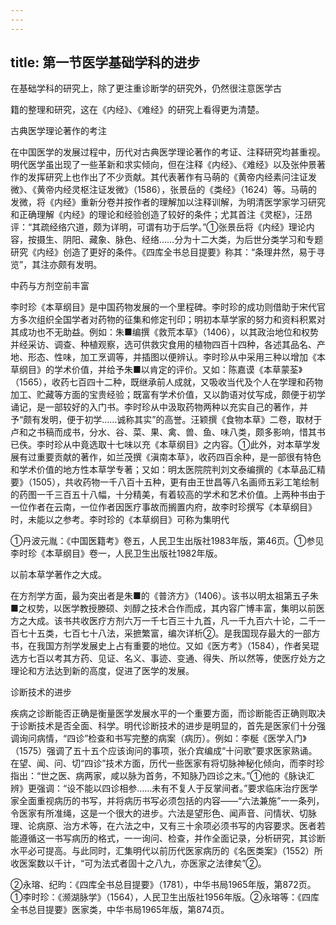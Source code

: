 ```yaml
---
---
---
```

title: 第一节医学基础学科的进步
---



在基础学科的研究上，除了更注重诊断学的研究外，仍然很注意医学古

籍的整理和研究，这在《内经》、《难经》的研究上看得更为清楚。

古典医学理论著作的考注

在中国医学的发展过程中，历代对古典医学理论著作的考证、注释研究均甚重视。明代医学虽出现了一些革新和求实倾向，但在注释《内经》、《难经》以及张仲景著作的发挥研究上也作出了不少贡献。其代表著作有马萌的《黄帝内经素问注证发微》、《黄帝内经灵枢注证发微》（1586），张景岳的《类经》（1624）等。马萌的发微，将《内经》重新分卷并按作者的理解加以注释训解，为明清医学家学习研究和正确理解《内经》的理论和经验创造了较好的条件；尤其首注《灵枢》，汪昂评：“其疏经络穴道，颇为详明，可谓有功于后学。”①张景岳将《内经》理论内容，按摄生、阴阳、藏象、脉色、经络……分为十二大类，为后世分类学习和专题研究《内经》创造了更好的条件。《四库全书总目提要》称其：“条理井然，易于寻览”，其注亦颇有发明。

中药与方剂空前丰富

李时珍《本草纲目》是中国药物发展的一个里程碑。李时珍的成功则借助于宋代官方多次组织全国学者对药物的征集和修定刊印；明初本草学家的努力和资料积累对其成功也不无助益。例如：朱■编撰《救荒本草》（1406），以其政治地位和权势并经采访、调查、种植观察，选可供救灾食用的植物四百十四种，各述其品名、产地、形态、性味，加工烹调等，并插图以便辨认。李时珍从中采用三种以增加《本草纲目》的学术价值，并给予朱■以肯定的评价。又如：陈嘉谟《本草蒙荃》（1565），收药七百四十二种，既继承前人成就，又吸收当代及个人在学理和药物加工、贮藏等方面的宝贵经验；既富有学术价值，又以韵语对仗写成，颇便于初学诵记，是一部较好的入门书。李时珍从中汲取药物两种以充实自己的著作，并予“颇有发明，便于初学……诚称其实”的高誉。汪颖撰《食物本草》二卷，取材于卢和之书稿而成书，分水、谷、菜、果、禽、兽、鱼、味八类，颇多影响，惜其书已佚。李时珍从中竟选取十七味以充《本草纲目》之内容。①此外，对本草学发展有过重要贡献的著作，如兰茂撰《滇南本草》，收药四百余种，是一部很有特色和学术价值的地方性本草学专著；又如：明太医院院判刘文泰编撰的《本草品汇精要》（1505），共收药物一千八百十五种，更有由王世昌等八名画师五彩工笔绘制的药图一千三百五十八幅，十分精美，有着较高的学术和艺术价值。上两种书由于一位作者在云南，一位作者因医疗事故而搁置内府，故李时珍撰写《本草纲目》时，未能以之参考。李时珍的《本草纲目》可称为集明代

①丹波元胤：《中国医籍考》卷五，人民卫生出版社1983年版，第46页。①参见李时珍《本草纲目》卷一，人民卫生出版社1982年版。

以前本草学著作之大成。

在方剂学方面，最为突出者是朱■的《普济方》（1406）。该书以明太祖第五子朱■之权势，以医学教授滕硕、刘醇之技术合作而成，其内容广博丰富，集明以前医方之大成。该书共收医疗方剂六万一千七百三十九首，凡一千九百六十论，二千一百七十五类，七百七十八法，采摭繁富，编次详析②。是我国现存最大的一部方书，在我国方剂学发展史上占有重要的地位。又如《医方考》（1584），作者吴琨选方七百以考其方药、见证、名义、事迹、变通、得失、所以然等，使医疗处方之理论和方法达到新的高度，促进了医学的发展。

诊断技术的进步

疾病之诊断能否正确是衡量医学发展水平的一个重要方面，而诊断能否正确则取决于诊断技术是否全面、科学。明代诊断技术的进步是明显的，首先是医家们十分强调询问病情，“四诊”检查和书写完整的病案（病历）。例如：李梴《医学入门》（1575）强调了五十五个应该询问的事项，张介宾编成“十问歌”要求医家熟诵。在望、闻、问、切“四诊”技术方面，历代一些医家有将切脉神秘化倾向，而李时珍指出：“世之医、病两家，咸以脉为首务，不知脉乃四诊之末。”①他的《脉诀汇辨》更强调：“设不能以四诊相参……未有不复人于反掌间者。”要求临床治疗医学家全面重视病历的书写，并将病历书写必须包括的内容——“六法兼施”一一条列，令医家有所准绳，这是一个很大的进步。六法是望形色、闻声音、问情状、切脉理、论病原、治方术等，在六法之中，又有三十余项必须书写的内容要求。医者若能遵循这一书写病历的格式，一一询问、检查，并作全面记录，分析研究，其诊断水平必可提高。与此同时，汇集明代以前历代医家病历的《名医类案》（1552）所收医案数以千计，“可为法式者固十之八九，亦医家之法律矣”②。

②永瑢、纪昀：《四库全书总目提要》（1781），中华书局1965年版，第872页。①李时珍：《濒湖脉学》（1564），人民卫生出版社1956年版。②永瑢等：《四库全书总目提要》医家类，中华书局1965年版，第874页。